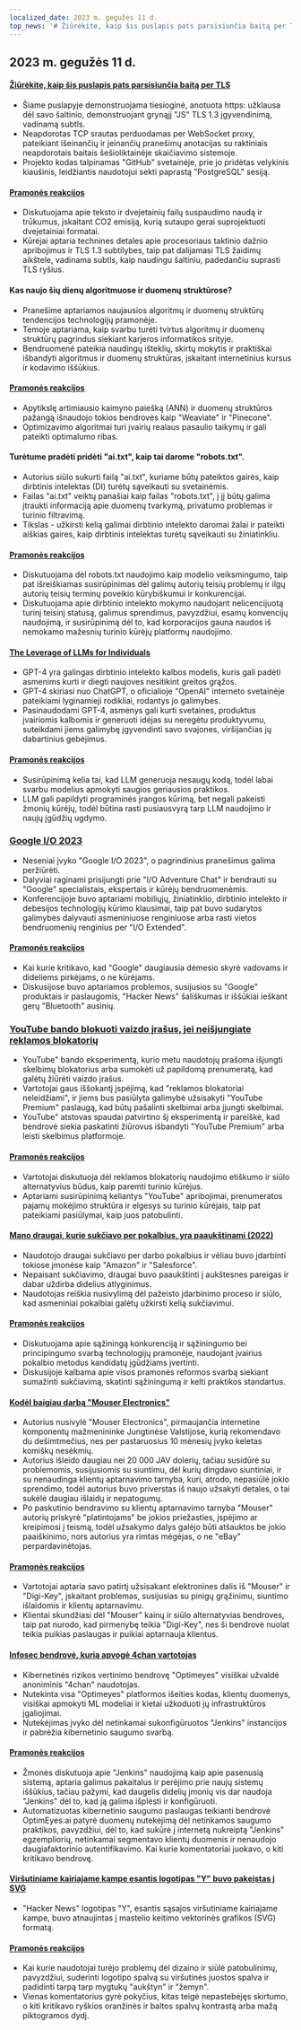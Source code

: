 ```yaml
---
localized_date: 2023 m. gegužės 11 d.
top_news: '# Žiūrėkite, kaip šis puslapis pats parsisiunčia baitą per TLS'
---
```


## 2023 m. gegužės 11 d.

#### [Žiūrėkite, kaip šis puslapis pats parsisiunčia baitą per TLS](https://subtls.pages.dev/)

- Šiame puslapyje demonstruojama tiesioginė, anotuota https: užklausa dėl savo šaltinio, demonstruojant grynąjį "JS" TLS 1.3 įgyvendinimą, vadinamą subtls.
- Neapdorotas TCP srautas perduodamas per WebSocket proxy, pateikiant išeinančių ir įeinančių pranešimų anotacijas su raktiniais neapdorotais baitais šešioliktainėje skaičiavimo sistemoje.
- Projekto kodas talpinamas "GitHub" svetainėje, prie jo pridėtas velykinis kiaušinis, leidžiantis naudotojui sekti paprastą "PostgreSQL" sesiją.

#### [Pramonės reakcijos](http://news.ycombinator.com/item?id=35884437)

- Diskutuojama apie teksto ir dvejetainių failų suspaudimo naudą ir trūkumus, įskaitant CO2 emisiją, kurią sutaupo gerai suprojektuoti dvejetainiai formatai.
- Kūrėjai aptaria technines detales apie procesoriaus taktinio dažnio apribojimus ir TLS 1.3 subtilybes, taip pat dalijamasi TLS žaidimų aikštele, vadinama subtls, kaip naudingu šaltiniu, padedančiu suprasti TLS ryšius.

#### Kas naujo šių dienų algoritmuose ir duomenų struktūrose?

- Pranešime aptariamos naujausios algoritmų ir duomenų struktūrų tendencijos technologijų pramonėje.
- Temoje aptariama, kaip svarbu turėti tvirtus algoritmų ir duomenų struktūrų pagrindus siekiant karjeros informatikos srityje.
- Bendruomenė pateikia naudingų išteklių, skirtų mokytis ir praktiškai išbandyti algoritmus ir duomenų struktūras, įskaitant internetinius kursus ir kodavimo iššūkius.

#### [Pramonės reakcijos](http://news.ycombinator.com/item?id=35886900)

- Apytikslę artimiausio kaimyno paiešką (ANN) ir duomenų struktūros pažangą išnaudojo tokios bendrovės kaip "Weaviate" ir "Pinecone".
- Optimizavimo algoritmai turi įvairių realaus pasaulio taikymų ir gali pateikti optimalumo ribas.

#### Turėtume pradėti pridėti "ai.txt", kaip tai darome "robots.txt".

- Autorius siūlo sukurti failą "ai.txt", kuriame būtų pateiktos gairės, kaip dirbtinis intelektas (DI) turėtų sąveikauti su svetainėmis.
- Failas "ai.txt" veiktų panašiai kaip failas "robots.txt", į jį būtų galima įtraukti informaciją apie duomenų tvarkymą, privatumo problemas ir turinio filtravimą.
- Tikslas - užkirsti kelią galimai dirbtinio intelekto daromai žalai ir pateikti aiškias gaires, kaip dirbtinis intelektas turėtų sąveikauti su žiniatinkliu.

#### [Pramonės reakcijos](http://news.ycombinator.com/item?id=35886288)

- Diskutuojama dėl robots.txt naudojimo kaip modelio veiksmingumo, taip pat išreiškiamas susirūpinimas dėl galimų autorių teisių problemų ir ilgų autorių teisių terminų poveikio kūrybiškumui ir konkurencijai.
- Diskutuojama apie dirbtinio intelekto mokymo naudojant nelicencijuotą turinį teisinį statusą, galimus sprendimus, pavyzdžiui, esamų konvencijų naudojimą, ir susirūpinimą dėl to, kad korporacijos gauna naudos iš nemokamo mažesnių turinio kūrėjų platformų naudojimo.

#### [The Leverage of LLMs for Individuals](https://mazzzystar.github.io/2023/05/10/LLM-for-individual/)

- GPT-4 yra galingas dirbtinio intelekto kalbos modelis, kuris gali padėti asmenims kurti ir diegti naujoves nesitikint greitos grąžos.
- GPT-4 skiriasi nuo ChatGPT, o oficialioje "OpenAI" interneto svetainėje pateikiami lyginamieji rodikliai, rodantys jo galimybes.
- Pasinaudodami GPT-4, asmenys gali kurti svetaines, produktus įvairiomis kalbomis ir generuoti idėjas su neregėtu produktyvumu, suteikdami jiems galimybę įgyvendinti savo svajones, viršijančias jų dabartinius gebėjimus.

#### [Pramonės reakcijos](http://news.ycombinator.com/item?id=35885797)

- Susirūpinimą kelia tai, kad LLM generuoja nesaugų kodą, todėl labai svarbu modelius apmokyti saugios geriausios praktikos.
- LLM gali papildyti programinės įrangos kūrimą, bet negali pakeisti žmonių kūrėjų, todėl būtina rasti pusiausvyrą tarp LLM naudojimo ir naujų įgūdžių ugdymo.

### [Google I/O 2023](https://io.google/2023/)

- Neseniai įvyko "Google I/O 2023", o pagrindinius pranešimus galima peržiūrėti.
- Dalyviai raginami prisijungti prie "I/O Adventure Chat" ir bendrauti su "Google" specialistais, ekspertais ir kūrėjų bendruomenėmis.
- Konferencijoje buvo aptariami mobiliųjų, žiniatinklio, dirbtinio intelekto ir debesijos technologijų kūrimo klausimai, taip pat buvo sudarytos galimybės dalyvauti asmeniniuose renginiuose arba rasti vietos bendruomenių renginius per "I/O Extended".

#### [Pramonės reakcijos](http://news.ycombinator.com/item?id=35886559)

- Kai kurie kritikavo, kad "Google" daugiausia dėmesio skyrė vadovams ir dideliems pirkėjams, o ne kūrėjams.
- Diskusijose buvo aptariamos problemos, susijusios su "Google" produktais ir paslaugomis, "Hacker News" šališkumas ir iššūkiai ieškant gerų "Bluetooth" ausinių.

### [YouTube bando blokuoti vaizdo įrašus, jei neišjungiate reklamos blokatorių](https://www.bleepingcomputer.com/news/technology/youtube-tests-blocking-videos-unless-you-disable-ad-blockers/)

- YouTube" bando eksperimentą, kurio metu naudotojų prašoma išjungti skelbimų blokatorius arba sumokėti už papildomą prenumeratą, kad galėtų žiūrėti vaizdo įrašus.
- Vartotojai gaus iššokantį įspėjimą, kad "reklamos blokatoriai neleidžiami", ir jiems bus pasiūlyta galimybė užsisakyti "YouTube Premium" paslaugą, kad būtų pašalinti skelbimai arba įjungti skelbimai.
- YouTube" atstovas spaudai patvirtino šį eksperimentą ir pareiškė, kad bendrovė siekia paskatinti žiūrovus išbandyti "YouTube Premium" arba leisti skelbimus platformoje.

#### [Pramonės reakcijos](http://news.ycombinator.com/item?id=35892512)

- Vartotojai diskutuoja dėl reklamos blokatorių naudojimo etiškumo ir siūlo alternatyvius būdus, kaip paremti turinio kūrėjus.
- Aptariami susirūpinimą keliantys "YouTube" apribojimai, prenumeratos pajamų mokėjimo struktūra ir elgesys su turinio kūrėjais, taip pat pateikiami pasiūlymai, kaip juos patobulinti.

#### [Mano draugai, kurie sukčiavo per pokalbius, yra paaukštinami (2022)](https://www.teamblind.com/post/My-friends-who-cheated-in-interviews-are-getting-promoted-😡😡😡😡-XnYM4nLs)

- Naudotojo draugai sukčiavo per darbo pokalbius ir vėliau buvo įdarbinti tokiose įmonėse kaip "Amazon" ir "Salesforce".
- Nepaisant sukčiavimo, draugai buvo paaukštinti į aukštesnes pareigas ir dabar uždirba didelius atlyginimus.
- Naudotojas reiškia nusivylimą dėl pažeisto įdarbinimo proceso ir siūlo, kad asmeniniai pokalbiai galėtų užkirsti kelią sukčiavimui.

#### [Pramonės reakcijos](http://news.ycombinator.com/item?id=35885342)

- Diskutuojama apie sąžiningą konkurenciją ir sąžiningumo bei principingumo svarbą technologijų pramonėje, naudojant įvairius pokalbio metodus kandidatų įgūdžiams įvertinti.
- Diskusijoje kalbama apie visos pramonės reformos svarbą siekiant sumažinti sukčiavimą, skatinti sąžiningumą ir kelti praktikos standartus.

#### [Kodėl baigiau darbą "Mouser Electronics"](https://lcamtuf.substack.com/p/why-im-done-with-mouser-electronics)

- Autorius nusivylė "Mouser Electronics", pirmaujančia internetine komponentų mažmenininke Jungtinėse Valstijose, kurią rekomendavo du dešimtmečius, nes per pastaruosius 10 mėnesių įvyko keletas komiškų nesėkmių.
- Autorius išleido daugiau nei 20 000 JAV dolerių, tačiau susidūrė su problemomis, susijusiomis su siuntimu, dėl kurių dingdavo siuntiniai, ir su nenaudinga klientų aptarnavimo tarnyba, kuri, atrodo, nepasiūlė jokio sprendimo, todėl autorius buvo priverstas iš naujo užsakyti detales, o tai sukėlė daugiau išlaidų ir nepatogumų.
- Po paskutinio bendravimo su klientų aptarnavimo tarnyba "Mouser" autorių priskyrė "platintojams" be jokios priežasties, įspėjimo ar kreipimosi į teismą, todėl užsakymo dalys galėjo būti atšauktos be jokio paaiškinimo, nors autorius yra rimtas mėgėjas, o ne "eBay" perpardavinėtojas.

#### [Pramonės reakcijos](http://news.ycombinator.com/item?id=35892246)

- Vartotojai aptaria savo patirtį užsisakant elektronines dalis iš "Mouser" ir "Digi-Key", įskaitant problemas, susijusias su pinigų grąžinimu, siuntimo išlaidomis ir klientų aptarnavimu.
- Klientai skundžiasi dėl "Mouser" kainų ir siūlo alternatyvias bendroves, taip pat nurodo, kad pirmenybę teikia "Digi-Key", nes ši bendrovė nuolat teikia puikias paslaugas ir puikiai aptarnauja klientus.

#### [Infosec bendrovė, kurią apvogė 4chan vartotojas](https://maia.crimew.gay/posts/optimeyes-leak/)

- Kibernetinės rizikos vertinimo bendrovę "Optimeyes" visiškai užvaldė anoniminis "4chan" naudotojas.
- Nutekinta visa "Optimeyes" platformos išeities kodas, klientų duomenys, visiškai apmokyti ML modeliai ir kietai užkoduoti jų infrastruktūros įgaliojimai.
- Nutekėjimas įvyko dėl netinkamai sukonfigūruotos "Jenkins" instancijos ir pabrėžia kibernetinio saugumo svarbą.

#### [Pramonės reakcijos](http://news.ycombinator.com/item?id=35888509)

- Žmonės diskutuoja apie "Jenkins" naudojimą kaip apie pasenusią sistemą, aptaria galimus pakaitalus ir perėjimo prie naujų sistemų iššūkius, tačiau pažymi, kad daugelis didelių įmonių vis dar naudoja "Jenkins" dėl to, kad ją galima išplėsti ir konfigūruoti.
- Automatizuotas kibernetinio saugumo paslaugas teikianti bendrovė OptimEyes.ai patyrė duomenų nutekėjimą dėl netinkamos saugumo praktikos, pavyzdžiui, dėl to, kad sukūrė į internetą nukreiptą "Jenkins" egzempliorių, netinkamai segmentavo klientų duomenis ir nenaudojo daugiafaktorinio autentifikavimo. Kai kurie komentatoriai juokavo, o kiti kritikavo bendrovę.

#### [Viršutiniame kairiajame kampe esantis logotipas "Y" buvo pakeistas į SVG](https://news.ycombinator.com/y18.svg)

- "Hacker News" logotipas "Y", esantis sąsajos viršutiniame kairiajame kampe, buvo atnaujintas į mastelio keitimo vektorinės grafikos (SVG) formatą.

#### [Pramonės reakcijos](http://news.ycombinator.com/item?id=35894326)

- Kai kurie naudotojai turėjo problemų dėl dizaino ir siūlė patobulinimų, pavyzdžiui, suderinti logotipo spalvą su viršutinės juostos spalva ir padidinti tarpą tarp mygtukų "aukštyn" ir "žemyn".
- Vienas komentatorius gyrė pokyčius, kitas teigė nepastebėjęs skirtumo, o kiti kritikavo ryškios oranžinės ir baltos spalvų kontrastą arba mažą piktogramos dydį.


